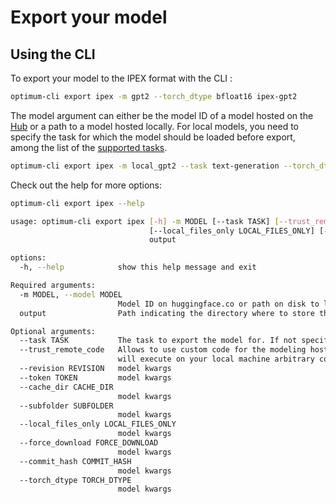 <!--Copyright 2024 The HuggingFace Team. All rights reserved.
Licensed under the Apache License, Version 2.0 (the "License"); you may not use this file except in compliance with
the License. You may obtain a copy of the License at
http://www.apache.org/licenses/LICENSE-2.0
Unless required by applicable law or agreed to in writing, software distributed under the License is distributed on
an "AS IS" BASIS, WITHOUT WARRANTIES OR CONDITIONS OF ANY KIND, either express or implied. See the License for the
specific language governing permissions and limitations under the License.
-->

# Export your model

## Using the CLI

To export your model to the IPEX format with the CLI :

```bash
optimum-cli export ipex -m gpt2 --torch_dtype bfloat16 ipex-gpt2
```

The model argument can either be the model ID of a model hosted on the [Hub](https://huggingface.co/models) or a path to a model hosted locally. For local models, you need to specify the task for which the model should be loaded before export, among the list of the [supported tasks](https://github.com/huggingface/optimum-intel/blob/main/optimum/intel/ipex/utils.py).

```bash
optimum-cli export ipex -m local_gpt2 --task text-generation --torch_dtype bfloat16 ipex-gpt2
```

Check out the help for more options:

```bash
optimum-cli export ipex --help

usage: optimum-cli export ipex [-h] -m MODEL [--task TASK] [--trust_remote_code] [--revision REVISION] [--token TOKEN] [--cache_dir CACHE_DIR] [--subfolder SUBFOLDER]
                               [--local_files_only LOCAL_FILES_ONLY] [--force_download FORCE_DOWNLOAD] [--commit_hash COMMIT_HASH] [--torch_dtype TORCH_DTYPE]
                               output

options:
  -h, --help            show this help message and exit

Required arguments:
  -m MODEL, --model MODEL
                        Model ID on huggingface.co or path on disk to load model from.
  output                Path indicating the directory where to store the generated IPEX model.

Optional arguments:
  --task TASK           The task to export the model for. If not specified, the task will be auto-inferred based on the model. Available tasks depend on the model.
  --trust_remote_code   Allows to use custom code for the modeling hosted in the model repository. This option should only be set for repositories you trust and in which you have read the code, as it
                        will execute on your local machine arbitrary code present in the model repository.
  --revision REVISION   model kwargs
  --token TOKEN         model kwargs
  --cache_dir CACHE_DIR
                        model kwargs
  --subfolder SUBFOLDER
                        model kwargs
  --local_files_only LOCAL_FILES_ONLY
                        model kwargs
  --force_download FORCE_DOWNLOAD
                        model kwargs
  --commit_hash COMMIT_HASH
                        model kwargs
  --torch_dtype TORCH_DTYPE
                        model kwargs
```
